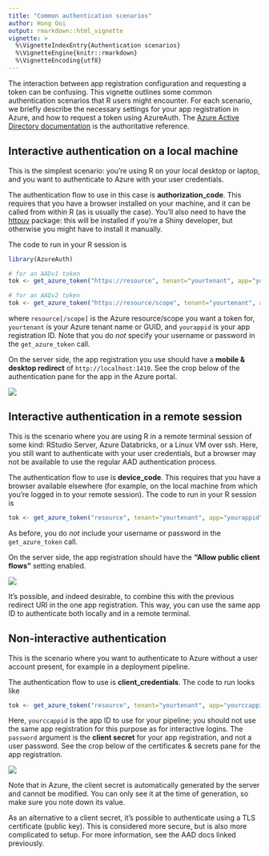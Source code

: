 ```yaml
---
title: "Common authentication scenarios"
author: Hong Ooi
output: rmarkdown::html_vignette
vignette: >
  %\VignetteIndexEntry{Authentication scenarios}
  %\VignetteEngine{knitr::rmarkdown}
  %\VignetteEncoding{utf8}
---
```


The interaction between app registration configuration and requesting a token can be confusing. This vignette outlines some common authentication scenarios that R users might encounter. For each scenario, we briefly describe the necessary settings for your app registration in Azure, and how to request a token using AzureAuth. The [Azure Active Directory documentation](https://docs.microsoft.com/en-au/azure/active-directory/develop/v2-overview) is the authoritative reference.

## Interactive authentication on a local machine

This is the simplest scenario: you're using R on your local desktop or laptop, and you want to authenticate to Azure with your user credentials.

The authentication flow to use in this case is **authorization_code**. This requires that you have a browser installed on your machine, and it can be called from within R (as is usually the case). You'll also need to have the [httpuv](https://cran.r-project.org/package=httpuv) package: this will be installed if you're a Shiny developer, but otherwise you might have to install it manually.

The code to run in your R session is

```r
library(AzureAuth)

# for an AADv1 token
tok <- get_azure_token("https://resource", tenant="yourtenant", app="yourappid")

# for an AADv2 token
tok <- get_azure_token("https://resource/scope", tenant="yourtenant", app="yourappid", version=2)
```

where `resource[/scope]` is the Azure resource/scope you want a token for, `yourtenant` is your Azure tenant name or GUID, and `yourappid` is your app registration ID. Note that you do _not_ specify your username or password in the `get_azure_token` call.

On the server side, the app registration you use should have a **mobile & desktop redirect** of `http://localhost:1410`. See the crop below of the authentication pane for the app in the Azure portal.

![](images/authcode.png)


## Interactive authentication in a remote session

This is the scenario where you are using R in a remote terminal session of some kind: RStudio Server, Azure Databricks, or a Linux VM over ssh. Here, you still want to authenticate with your user credentials, but a browser may not be available to use the regular AAD authentication process.

The authentication flow to use is **device_code**. This requires that you have a browser available elsewhere (for example, on the local machine from which you're logged in to your remote session). The code to run in your R session is

```r
tok <- get_azure_token("resource", tenant="yourtenant", app="yourappid", auth_type="device_code")
```

As before, you do _not_ include your username or password in the `get_azure_token` call.

On the server side, the app registration should have the **"Allow public client flows"** setting enabled.

![](images/devicecode.png)

It's possible, and indeed desirable, to combine this with the previous redirect URI in the one app registration. This way, you can use the same app ID to authenticate both locally and in a remote terminal.


## Non-interactive authentication

This is the scenario where you want to authenticate to Azure without a user account present, for example in a deployment pipeline.

The authentication flow to use is **client_credentials**. The code to run looks like

```r
tok <- get_azure_token("resource", tenant="yourtenant", app="yourccappid", password="client_secret")
```

Here, `yourccappid` is the app ID to use for your pipeline; you should not use the same app registration for this purpose as for interactive logins. The `password` argument is the **client secret** for your app registration, and not a user password. See the crop below of the certificates & secrets pane for the app registration. 

![](images/clientcred.png)

Note that in Azure, the client secret is automatically generated by the server and cannot be modified. You can only see it at the time of generation, so make sure you note down its value.

As an alternative to a client secret, it's possible to authenticate using a TLS certificate (public key). This is considered more secure, but is also more complicated to setup. For more information, see the AAD docs linked previously.

